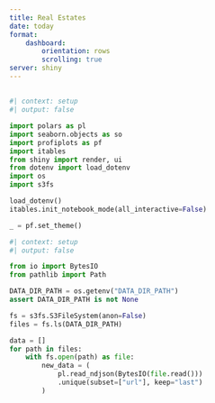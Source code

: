 ```yaml
---
title: Real Estates
date: today
format:
    dashboard:
        orientation: rows
        scrolling: true
server: shiny
---
```


## {.sidebar}


```python
#| context: setup
#| output: false

import polars as pl
import seaborn.objects as so
import profiplots as pf
import itables
from shiny import render, ui
from dotenv import load_dotenv
import os
import s3fs

load_dotenv()
itables.init_notebook_mode(all_interactive=False)

_ = pf.set_theme()
```


```python
#| context: setup
#| output: false

from io import BytesIO
from pathlib import Path

DATA_DIR_PATH = os.getenv("DATA_DIR_PATH")
assert DATA_DIR_PATH is not None

fs = s3fs.S3FileSystem(anon=False)
files = fs.ls(DATA_DIR_PATH)

data = []
for path in files:
    with fs.open(path) as file:
        new_data = (
            pl.read_ndjson(BytesIO(file.read()))
            .unique(subset=["url"], keep="last")
        )

        data.append(new_data)

data = pl.concat(data, how="diagonal")
```

```python
#| context: setup
#| output: false
cdata = (
    data
    .select(
        pl.col("location").struct.field("address"),
        pl.col("price"),
        # travel
        pl.col("travel").list[0].struct.field("duration").alias("duration_1"),
        pl.col("travel").list[1].struct.field("duration").alias("duration_2"),
        # level
        pl.col("location").struct.field("floor_level"),
        pl.col("location").struct.field("total_floor_levels"),
        # size
        pl.col("layout"),
        pl.col("size").struct.field("floor_area"),
        pl.col("size").struct.field("balcony_area"),
        pl.col("size").struct.field("loggia_area"),
        # state
        pl.col("state").struct.field("built_year"),
        pl.col("state").struct.field("reconstructed_year"),
        pl.col("monthly_fees"),
        pl.col("url"),
    )
    .sort(by="duration_1", descending=False)
)
```

```python
ui.input_select("address", "Address:",
                choices=cdata["address"].to_list())
```

## Column {.flow}

### Row

```python
@render.ui
def price():
    row = cdata.filter(pl.col("address") == input.address()).to_pandas().iloc[0]
    price = int(row["price"])
    return ui.value_box("Price (Kč)", "{:,}".format(price).replace(',', ' '))
```

```python
@render.ui
def area():
    row = cdata.filter(pl.col("address") == input.address()).to_pandas().iloc[0]
    floor_area = int(row["floor_area"])
    return ui.value_box("Area (m2)", floor_area)
```

```python
@render.ui
def layout():
    row = cdata.filter(pl.col("address") == input.address()).to_pandas().iloc[0]
    layout = row["layout"]
    return ui.value_box("Layout", layout)
```

```python
@render.ui
def floor_level():
    row = (
        data.filter(pl.col("location").struct.field("address") == input.address())
        .select(
            pl.col("location").struct.field("floor_level"),
            pl.col("location").struct.field("total_floor_levels")
        )
        .to_pandas()
        .iloc[0]
    )
    floor_level = int(row["floor_level"])
    total_floor_levels = int(row["total_floor_levels"])
    return ui.value_box("Floor Level", f"{floor_level} / {total_floor_levels}")
```

### Row

```python
@render.ui
def duration_1():
    row = (
        data.filter(pl.col("location").struct.field("address") == input.address())
        .select(pl.col("travel").list[0].struct.field("duration").alias("duration"), pl.col("travel").list[0].struct.field("to_address").alias("address"))
        .to_pandas()
        .iloc[0]
    )
    address = row["address"]
    duration = int(row["duration"])
    return ui.value_box(f"Travel Time ({address})", duration)
```

```python
@render.ui
def duration_2():
    row = (
        data.filter(pl.col("location").struct.field("address") == input.address())
        .select(pl.col("travel").list[1].struct.field("duration").alias("duration"), pl.col("travel").list[1].struct.field("to_address").alias("address"))
        .to_pandas()
        .iloc[0]
    )
    address = row["address"]
    duration = int(row["duration"])
    return ui.value_box(f"Travel Time ({address})", duration)
```

### Row

```python
@render.ui
def area_2():
    row = cdata.filter(pl.col("address") == input.address()).to_pandas().iloc[0]
    area = int(row["floor_area"])
    return ui.value_box("Floor Area (m2)", area)
```

```python
@render.ui
def balcony_loggia_area():
    row = cdata.filter(pl.col("address") == input.address()).to_pandas().iloc[0]
    balcony = int(row["balcony_area"])
    loggia = int(row["loggia_area"])
    return ui.value_box("Balcony / Loggia (m2)", balcony + loggia)
```

```python
@render.ui
def cellar_pantry():
    row = (
        data.filter(pl.col("location").struct.field("address") == input.address())
        .select(pl.col("size").struct.field("cellar_area").alias("cellar_area"), pl.col("size").struct.field("pantry_area").alias("pantry_area"))
        .to_pandas()
        .iloc[0]
    )
    pantry = int(row["pantry_area"])
    cellar = int(row["cellar_area"])
    return ui.value_box("Cellar / Pantry (m2)", cellar + pantry)
```

### Row

```python
@render.ui
def built_year():
    row = (
        data.filter(pl.col("location").struct.field("address") == input.address())
        .select(pl.col("state").struct.field("built_year"))
        .to_pandas()
        .iloc[0]
    )
    built_year = int(row["built_year"])
    return ui.value_box("Built (Year)", built_year)
```

```python
@render.ui
def reconstructed_year():
    row = (
        data.filter(pl.col("location").struct.field("address") == input.address())
        .select(pl.col("state").struct.field("reconstructed_year"))
        .to_pandas()
        .iloc[0]
    )
    reconstructed_year = int(row["reconstructed_year"])
    return ui.value_box("Reconstructed (Year)", reconstructed_year)
```

### Row

```python
#| title: Url
@render.ui
def url():
    row = cdata.filter(pl.col("address") == input.address()).to_pandas().iloc[0]
    url = row["url"]
    return url
```
